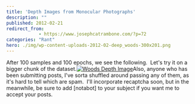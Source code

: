 ```yaml
---
title: 'Depth Images from Monocular Photographs'
description: ""
published: 2012-02-21
redirect_from: 
            - https://www.josephcatrambone.com/?p=72
categories: "Rant"
hero: ./img/wp-content-uploads-2012-02-deep_woods-300x201.png
---
```

After 100 samples and 100 epochs, we see the following.  Let's try it on a bigger chunk of the dataset.[![](./img/wp-content-uploads-2012-02-deep_woods-300x201.png "Woods Depth Image")](http://www.josephcatrambone.com/wp-content/uploads/2012/02/deep_woods.png)Also, anyone who has been submitting posts, I've sorta shuffled around passing any of them, as it's hard to tell which are spam.  I'll incorporate recaptcha soon, but in the meanwhile, be sure to add \[notabot] to your subject if you want me to accept your posts.
